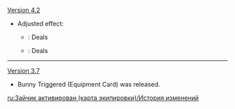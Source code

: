 {{Change History/Header}}
[[Version 4.2]]
* Adjusted effect:
** {{Color|Old}}: Deals {{Highlight|3}} {{Color|Pyro DMG}}
** {{Color|New}}: Deals {{Highlight|4}} {{Color|Pyro DMG}}
----
[[Version 3.7]]
* Bunny Triggered (Equipment Card) was released.
<noinclude>
[[ru:Зайчик активирован (карта экипировки)/История изменений]]
</noinclude>